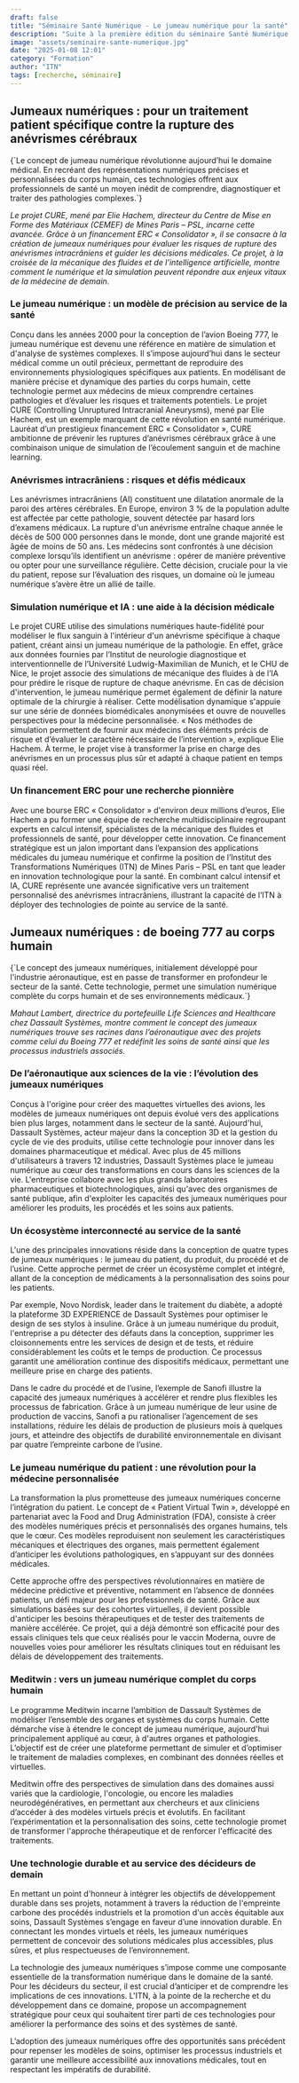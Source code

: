 ```yaml
---
draft: false
title: "Séminaire Santé Numérique - Le jumeau numérique pour la santé"
description: "Suite à la première édition du séminaire Santé Numérique, l'ITN a publié un compte-rendu de l'événement. (2/4)"
image: "assets/seminaire-sante-numerique.jpg"
date: "2025-01-08 12:01"
category: "Formation"
author: "ITN"
tags: [recherche, séminaire]
---
```


## Jumeaux numériques : pour un traitement patient spécifique contre la rupture des anévrismes cérébraux

<p class="italic text-gray-500">
{`Le concept de jumeau numérique révolutionne aujourd’hui le domaine médical. En recréant des représentations numériques précises et personnalisées du corps humain, ces technologies offrent aux professionnels de santé un moyen inédit de comprendre, diagnostiquer et traiter des pathologies complexes.`}
</p>

_Le projet CURE, mené par Elie Hachem, directeur du Centre de Mise en Forme des
Matériaux (CEMEF) de Mines Paris – PSL, incarne cette avancée. Grâce à un
financement ERC « Consolidator », il se consacre à la création de jumeaux
numériques pour évaluer les risques de rupture des anévrismes intracrâniens et
guider les décisions médicales. Ce projet, à la croisée de la mécanique des
fluides et de l’intelligence artificielle, montre comment le numérique et la
simulation peuvent répondre aux enjeux vitaux de la médecine de demain._

### Le jumeau numérique : un modèle de précision au service de la santé

Conçu dans les années 2000 pour la conception de l’avion Boeing 777, le jumeau
numérique est devenu une référence en matière de simulation et d'analyse de
systèmes complexes. Il s’impose aujourd’hui dans le secteur médical comme un
outil précieux, permettant de reproduire des environnements physiologiques
spécifiques aux patients. En modélisant de manière précise et dynamique des
parties du corps humain, cette technologie permet aux médecins de mieux
comprendre certaines pathologies et d’évaluer les risques et traitements
potentiels. Le projet CURE (Controlling Unruptured Intracranial Aneurysms), mené
par Elie Hachem, est un exemple marquant de cette révolution en santé numérique.
Lauréat d’un prestigieux financement ERC « Consolidator », CURE ambitionne de
prévenir les ruptures d’anévrismes cérébraux grâce à une combinaison unique de
simulation de l’écoulement sanguin et de machine learning.

### Anévrismes intracrâniens : risques et défis médicaux

Les anévrismes intracrâniens (AI) constituent une dilatation anormale de la
paroi des artères cérébrales. En Europe, environ 3 % de la population adulte est
affectée par cette pathologie, souvent détectée par hasard lors d’examens
médicaux. La rupture d'un anévrisme entraîne chaque année le décès de 500 000
personnes dans le monde, dont une grande majorité est âgée de moins de 50 ans.
Les médecins sont confrontés à une décision complexe lorsqu’ils identifient un
anévrisme : opérer de manière préventive ou opter pour une surveillance
régulière. Cette décision, cruciale pour la vie du patient, repose sur
l’évaluation des risques, un domaine où le jumeau numérique s’avère être un
allié de taille.

### Simulation numérique et IA : une aide à la décision médicale

Le projet CURE utilise des simulations numériques haute-fidélité pour modéliser
le flux sanguin à l'intérieur d'un anévrisme spécifique à chaque patient, créant
ainsi un jumeau numérique de la pathologie. En effet, grâce aux données fournies
par l’Institut de neurologie diagnostique et interventionnelle de l’Université
Ludwig-Maximilian de Munich, et le CHU de Nice, le projet associe des
simulations de mécanique des fluides à de l’IA pour prédire le risque de rupture
de chaque anévrisme. En cas de décision d'intervention, le jumeau numérique
permet également de définir la nature optimale de la chirurgie à réaliser. Cette
modélisation dynamique s'appuie sur une série de données biomédicales
anonymisées et ouvre de nouvelles perspectives pour la médecine personnalisée. «
Nos méthodes de simulation permettent de fournir aux médecins des éléments
précis de risque et d’évaluer le caractère nécessaire de l’intervention »,
explique Elie Hachem. À terme, le projet vise à transformer la prise en charge
des anévrismes en un processus plus sûr et adapté à chaque patient en temps
quasi réel.

### Un financement ERC pour une recherche pionnière

Avec une bourse ERC « Consolidator » d'environ deux millions d’euros, Elie
Hachem a pu former une équipe de recherche multidisciplinaire regroupant experts
en calcul intensif, spécialistes de la mécanique des fluides et professionnels
de santé, pour développer cette innovation. Ce financement stratégique est un
jalon important dans l’expansion des applications médicales du jumeau numérique
et confirme la position de l’Institut des Transformations Numériques (ITN) de
Mines Paris – PSL en tant que leader en innovation technologique pour la santé.
En combinant calcul intensif et IA, CURE représente une avancée significative
vers un traitement personnalisé des anévrismes intracrâniens, illustrant la
capacité de l’ITN à déployer des technologies de pointe au service de la santé.

## Jumeaux numériques : de boeing 777 au corps humain

<p class="italic text-gray-500">
{`Le concept des jumeaux numériques, initialement développé pour l'industrie aéronautique, est en passe de transformer en profondeur le secteur de la santé. Cette technologie, permet une simulation numérique complète du corps humain et de ses environnements médicaux.`}
</p>

_Mahaut Lambert, directrice du portefeuille Life Sciences and Healthcare chez
Dassault Systèmes, montre comment le concept des jumeaux numériques trouve ses
racines dans l’aéronautique avec des projets comme celui du Boeing 777 et
redéfinit les soins de santé ainsi que les processus industriels associés._

### De l’aéronautique aux sciences de la vie : l’évolution des jumeaux numériques

Conçus à l'origine pour créer des maquettes virtuelles des avions, les modèles
de jumeaux numériques ont depuis évolué vers des applications bien plus larges,
notamment dans le secteur de la santé. Aujourd'hui, Dassault Systèmes, acteur
majeur dans la conception 3D et la gestion du cycle de vie des produits, utilise
cette technologie pour innover dans les domaines pharmaceutique et médical. Avec
plus de 45 millions d'utilisateurs à travers 12 industries, Dassault Systèmes
place le jumeau numérique au cœur des transformations en cours dans les sciences
de la vie. L'entreprise collabore avec les plus grands laboratoires
pharmaceutiques et biotechnologiques, ainsi qu'avec des organismes de santé
publique, afin d'exploiter les capacités des jumeaux numériques pour améliorer
les produits, les procédés et les soins aux patients.
 
### Un écosystème interconnecté au service de la santé

L'une des principales innovations réside dans la conception de quatre types de
jumeaux numériques : le jumeau du patient, du produit, du procédé et de l’usine.
Cette approche permet de créer un écosystème complet et intégré, allant de la
conception de médicaments à la personnalisation des soins pour les patients.

Par exemple, Novo Nordisk, leader dans le traitement du diabète, a adopté la
plateforme 3D EXPERIENCE de Dassault Systèmes pour optimiser le design de ses
stylos à insuline. Grâce à un jumeau numérique du produit, l'entreprise a pu
détecter des défauts dans la conception, supprimer les cloisonnements entre les
services de design et de tests, et réduire considérablement les coûts et le
temps de production. Ce processus garantit une amélioration continue des
dispositifs médicaux, permettant une meilleure prise en charge des patients.

Dans le cadre du procédé et de l’usine, l’exemple de Sanofi illustre la capacité
des jumeaux numériques à accélérer et rendre plus flexibles les processus de
fabrication. Grâce à un jumeau numérique de leur usine de production de vaccins,
Sanofi a pu rationaliser l’agencement de ses installations, réduire les délais
de production de plusieurs mois à quelques jours, et atteindre des objectifs de
durabilité environnementale en divisant par quatre l’empreinte carbone de
l’usine.
 
### Le jumeau numérique du patient : une révolution pour la médecine personnalisée

La transformation la plus prometteuse des jumeaux numériques concerne
l’intégration du patient. Le concept de « Patient Virtual Twin », développé en
partenariat avec la Food and Drug Administration (FDA), consiste à créer des
modèles numériques précis et personnalisés des organes humains, tels que le
cœur. Ces modèles reproduisent non seulement les caractéristiques mécaniques et
électriques des organes, mais permettent également d’anticiper les évolutions
pathologiques, en s’appuyant sur des données médicales.

Cette approche offre des perspectives révolutionnaires en matière de médecine
prédictive et préventive, notamment en l’absence de données patients, un défi
majeur pour les professionnels de santé. Grâce aux simulations basées sur des
cohortes virtuelles, il devient possible d'anticiper les besoins thérapeutiques
et de tester des traitements de manière accélérée. Ce projet, qui a déjà
démontré son efficacité pour des essais cliniques tels que ceux réalisés pour le
vaccin Moderna, ouvre de nouvelles voies pour améliorer les résultats cliniques
tout en réduisant les délais de développement des traitements.
 
### Meditwin : vers un jumeau numérique complet du corps humain

Le programme Meditwin incarne l’ambition de Dassault Systèmes de modéliser
l’ensemble des organes et systèmes du corps humain. Cette démarche vise à
étendre le concept de jumeau numérique, aujourd'hui principalement appliqué au
cœur, à d'autres organes et pathologies. L’objectif est de créer une plateforme
permettant de simuler et d’optimiser le traitement de maladies complexes, en
combinant des données réelles et virtuelles.

Meditwin offre des perspectives de simulation dans des domaines aussi variés que
la cardiologie, l'oncologie, ou encore les maladies neurodégénératives, en
permettant aux chercheurs et aux cliniciens d’accéder à des modèles virtuels
précis et évolutifs. En facilitant l’expérimentation et la personnalisation des
soins, cette technologie promet de transformer l'approche thérapeutique et de
renforcer l'efficacité des traitements.
 
### Une technologie durable et au service des décideurs de demain

En mettant un point d'honneur à intégrer les objectifs de développement durable
dans ses projets, notamment à travers la réduction de l'empreinte carbone des
procédés industriels et la promotion d'un accès équitable aux soins, Dassault
Systèmes s’engage en faveur d’une innovation durable. En connectant les mondes
virtuels et réels, les jumeaux numériques permettent de concevoir des solutions
médicales plus accessibles, plus sûres, et plus respectueuses de
l’environnement.

La technologie des jumeaux numériques s’impose comme une composante essentielle
de la transformation numérique dans le domaine de la santé. Pour les décideurs
du secteur, il est crucial d’anticiper et de comprendre les implications de ces
innovations. L'ITN, à la pointe de la recherche et du développement dans ce
domaine, propose un accompagnement stratégique pour ceux qui souhaitent tirer
parti de ces technologies pour améliorer la performance des soins et des
systèmes de santé.

L’adoption des jumeaux numériques offre des opportunités sans précédent pour
repenser les modèles de soins, optimiser les processus industriels et garantir
une meilleure accessibilité aux innovations médicales, tout en respectant les
impératifs de durabilité.


